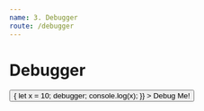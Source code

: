```yaml
---
name: 3. Debugger
route: /debugger
---
```



# Debugger

<Playground>
  <Button
    onClick={() => {
      let x = 10;
      debugger;
      console.log(x);
    }}
  >
    Debug Me!
  </Button>
</Playground>
